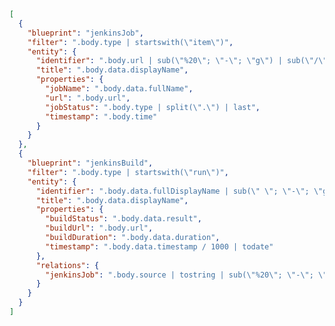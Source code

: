 ```json showLineNumbers
[
  {
    "blueprint": "jenkinsJob",
    "filter": ".body.type | startswith(\"item\")",
    "entity": {
      "identifier": ".body.url | sub(\"%20\"; \"-\"; \"g\") | sub(\"/\"; \"-\"; \"g\") | .[:-1]",
      "title": ".body.data.displayName",
      "properties": {
        "jobName": ".body.data.fullName",
        "url": ".body.url",
        "jobStatus": ".body.type | split(\".\") | last",
        "timestamp": ".body.time"
      }
    }
  },
  {
    "blueprint": "jenkinsBuild",
    "filter": ".body.type | startswith(\"run\")",
    "entity": {
      "identifier": ".body.data.fullDisplayName | sub(\" \"; \"-\"; \"g\") | sub(\"#\"; \"\"; \"g\")",
      "title": ".body.data.displayName",
      "properties": {
        "buildStatus": ".body.data.result",
        "buildUrl": ".body.url",
        "buildDuration": ".body.data.duration",
        "timestamp": ".body.data.timestamp / 1000 | todate"
      },
      "relations": {
        "jenkinsJob": ".body.source | tostring | sub(\"%20\"; \"-\"; \"g\") | sub(\"/\"; \"-\"; \"g\") | .[:-1]"
      }
    }
  }
]
```

